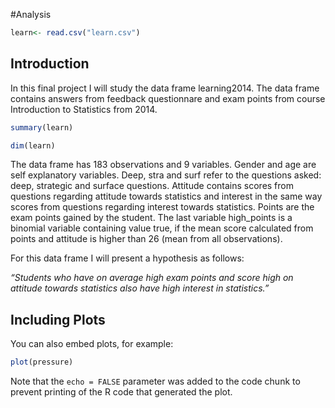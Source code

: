 #Analysis

```r

learn<- read.csv("learn.csv")

```

## Introduction

In this final project I will study the data frame learning2014. The data frame contains answers from feedback questionnare and exam points from course Introduction to Statistics from 2014.

```r
summary(learn)

dim(learn)
```

The data frame has 183 observations and 9 variables. Gender and age are self explanatory variables. Deep, stra and surf refer to the questions asked: deep, strategic and surface questions. Attitude contains scores from questions regarding attitude towards statistics and interest in the same way scores from questions regarding interest towards statistics. Points are the exam points gained by the student. The last variable high_points is a binomial variable containing value true, if the mean score calculated from points and attitude is higher than 26 (mean from all observations).

For this data frame I will present a hypothesis as follows:

  *"Students who have on average high exam points and score high on attitude towards statistics also have high interest in statistics."*

## Including Plots

You can also embed plots, for example:

```r
plot(pressure)
```

Note that the `echo = FALSE` parameter was added to the code chunk to prevent printing of the R code that generated the plot.
